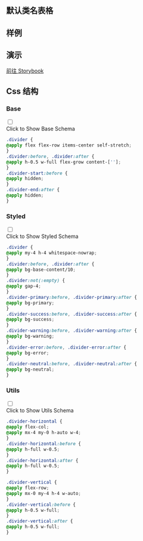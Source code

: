 
## 默认类名表格

<CssTable name="divider" />

## 样例

<Demo></Demo>

## 演示

[前往 Storybook](https://story.ui.icebreaker.top/?path=/docs/layout-divider--docs)

## Css 结构


### Base

<div className="collapse">
<input type="checkbox" /> 
<div class="collapse-title px-0">
<span class="btn">Click to Show Base Schema</span>
</div>
<div class="collapse-content"> 

```css
.divider {
@apply flex flex-row items-center self-stretch;
}
.divider:before, .divider:after {
@apply h-0.5 w-full flex-grow content-[''];
}
.divider-start:before {
@apply hidden;
}
.divider-end:after {
@apply hidden;
}
```

</div>
</div>

  

### Styled

<div className="collapse">
<input type="checkbox" /> 
<div class="collapse-title px-0">
<span class="btn">Click to Show Styled Schema</span>
</div>
<div class="collapse-content"> 

```css
.divider {
@apply my-4 h-4 whitespace-nowrap;
}
.divider:before, .divider:after {
@apply bg-base-content/10;
}
.divider:not(:empty) {
@apply gap-4;
}
.divider-primary:before, .divider-primary:after {
@apply bg-primary;
}
.divider-success:before, .divider-success:after {
@apply bg-success;
}
.divider-warning:before, .divider-warning:after {
@apply bg-warning;
}
.divider-error:before, .divider-error:after {
@apply bg-error;
}
.divider-neutral:before, .divider-neutral:after {
@apply bg-neutral;
}
```

</div>
</div>

  

### Utils

<div className="collapse">
<input type="checkbox" /> 
<div class="collapse-title px-0">
<span class="btn">Click to Show Utils Schema</span>
</div>
<div class="collapse-content"> 

```css
.divider-horizontal {
@apply flex-col;
@apply mx-4 my-0 h-auto w-4;
}
.divider-horizontal:before {
@apply h-full w-0.5;
}
.divider-horizontal:after {
@apply h-full w-0.5;
}

.divider-vertical {
@apply flex-row;
@apply mx-0 my-4 h-4 w-auto;
}
.divider-vertical:before {
@apply h-0.5 w-full;
}
.divider-vertical:after {
@apply h-0.5 w-full;
}
```

</div>
</div>